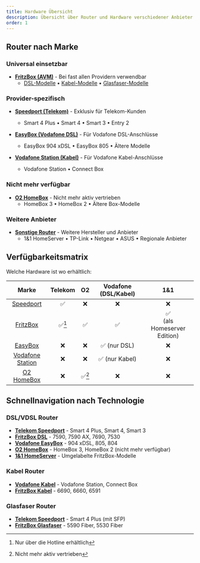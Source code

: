 ```yaml
---
title: Hardware Übersicht
description: Übersicht über Router und Hardware verschiedener Anbieter
order: 1
---
```


## Router nach Marke

### Universal einsetzbar
- **[FritzBox (AVM)](fritzbox)** - Bei fast allen Providern verwendbar
  - [DSL-Modelle](fritzbox#dslvdsl) • [Kabel-Modelle](fritzbox#kabel) • [Glasfaser-Modelle](fritzbox#glasfaser)

### Provider-spezifisch
- **[Speedport (Telekom)](speedport)** - Exklusiv für Telekom-Kunden
  - Smart 4 Plus • Smart 4 • Smart 3 • Entry 2
  
- **[EasyBox (Vodafone DSL)](easybox)** - Für Vodafone DSL-Anschlüsse
  - EasyBox 904 xDSL • EasyBox 805 • Ältere Modelle
  
- **[Vodafone Station (Kabel)](vodafone-station)** - Für Vodafone Kabel-Anschlüsse
  - Vodafone Station • Connect Box

### Nicht mehr verfügbar
- **[O2 HomeBox](o2-homebox)** - Nicht mehr aktiv vertrieben
  - HomeBox 3 • HomeBox 2 • Ältere Box-Modelle

### Weitere Anbieter
- **[Sonstige Router](sonstige)** - Weitere Hersteller und Anbieter
  - 1&1 HomeServer • TP-Link • Netgear • ASUS • Regionale Anbieter

## Verfügbarkeitsmatrix

Welche Hardware ist wo erhältlich:

|      Marke       |        Telekom         | O2 | Vodafone (DSL/Kabel) |                       1&1                        |
| :--------------: | :--------------------: | :----------------: | :-------------------: | :----------------------------------------------: |
|    [Speedport](speedport)     |   ✅   |        ❌         |          ❌          |                       ❌                        |
|     [FritzBox](fritzbox)     | ✅[^1] | ✅ |  ✅   | ✅ <br/>(als Homeserver Edition) |
|     [EasyBox](easybox)      |          ❌           |        ❌         |  ✅ (nur DSL)   |                       ❌                        |
| [Vodafone Station](vodafone-station) |          ❌           |        ❌         |  ✅ (nur Kabel)   |                       ❌                        |
| [O2 HomeBox](o2-homebox) |          ❌           |       ✅[^2]         |    ❌    |                       ❌                        |

[^1]: Nur über die Hotline erhältlich
[^2]: Nicht mehr aktiv vertrieben

## Schnellnavigation nach Technologie

### DSL/VDSL Router
- **[Telekom Speedport](speedport)** - Smart 4 Plus, Smart 4, Smart 3
- **[FritzBox DSL](fritzbox#dslvdsl)** - 7590, 7590 AX, 7690, 7530
- **[Vodafone EasyBox](easybox)** - 904 xDSL, 805, 804
- **[O2 HomeBox](o2-homebox)** - HomeBox 3, HomeBox 2 (nicht mehr verfügbar)
- **[1&1 HomeServer](sonstige#1-1-router)** - Umgelabelte FritzBox-Modelle

### Kabel Router  
- **[Vodafone Kabel](vodafone-station)** - Vodafone Station, Connect Box
- **[FritzBox Kabel](fritzbox#kabel)** - 6690, 6660, 6591

### Glasfaser Router
- **[Telekom Speedport](speedport)** - Smart 4 Plus (mit SFP)
- **[FritzBox Glasfaser](fritzbox#glasfaser)** - 5590 Fiber, 5530 Fiber
